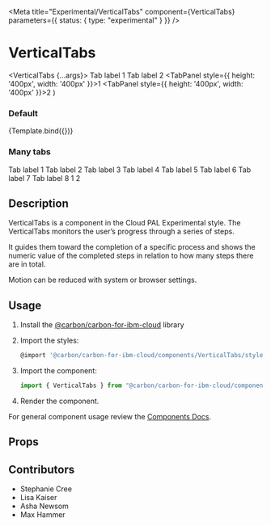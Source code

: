 
<Meta
  title="Experimental/VerticalTabs"
  component={VerticalTabs}
  parameters={{ status: { type: "experimental" } }}
/>

# VerticalTabs

  <VerticalTabs {...args}>
    <VerticalTabList contained aria-label="test">
      <VerticalTab secondaryLabel="Label" renderIcon={Add}>Tab label 1</VerticalTab>
      <VerticalTab secondaryLabel="Label" renderIcon={Add}>Tab label 2</VerticalTab>
    </VerticalTabList>
    <TabPanels className='test-panels'>
      <TabPanel style={{ height: '400px', width: '400px' }}>1</TabPanel>
      <TabPanel style={{ height: '400px', width: '400px' }}>2</TabPanel>
    </TabPanels>
  </VerticalTabs>
)

### Default

<Canvas>
  <Story
    name="Default"
  >
    {Template.bind({})}
  </Story>
</Canvas>

### Many tabs

<Canvas>
  <Story
    name="Many Tabs"
  >
    <VerticalTabs fullHeight>
    <VerticalTabList contained aria-label="test">
      <VerticalTab secondaryLabel="Label" renderIcon={Add}>Tab label 1</VerticalTab>
      <VerticalTab secondaryLabel="Label" renderIcon={Add}>Tab label 2</VerticalTab>
      <VerticalTab secondaryLabel="Label" renderIcon={Add}>Tab label 3</VerticalTab>
      <VerticalTab secondaryLabel="Label" renderIcon={Add}>Tab label 4</VerticalTab>
      <VerticalTab secondaryLabel="Label" renderIcon={Add}>Tab label 5</VerticalTab>
      <VerticalTab secondaryLabel="Label" renderIcon={Add}>Tab label 6</VerticalTab>
      <VerticalTab secondaryLabel="Label" renderIcon={Add}>Tab label 7</VerticalTab>
      <VerticalTab secondaryLabel="Label" renderIcon={Add}>Tab label 8</VerticalTab>
    </VerticalTabList>
    <TabPanels className='test-panels'>
      <TabPanel style={{ height: '400px', width: '400px' }}>1</TabPanel>
      <TabPanel style={{ height: '400px', width: '400px' }}>2</TabPanel>
    </TabPanels>
  </VerticalTabs>
  </Story>
</Canvas>

## Description

VerticalTabs is a component in the Cloud PAL Experimental style. The VerticalTabs monitors the user’s progress through a series of steps. 

It guides them toward the completion of a specific process and shows the numeric value of the completed steps in relation to how many steps there are in total.

Motion can be reduced with system or browser settings.

## Usage

1.  Install the [@carbon/carbon-for-ibm-cloud](https://pages.github.ibm.com/cdai-design/cloud-pal/cloudpal-guidance/cloudpal-v2/migration-guides/#installing-and-using-the-new-packages) library
2.  Import the styles:

    ```js
    @import '@carbon/carbon-for-ibm-cloud/components/VerticalTabs/styles';
    ```

3.  Import the component:

    ```js
    import { VerticalTabs } from "@carbon/carbon-for-ibm-cloud/components";
    ```

4.  Render the component.

For general component usage review the [Components Docs](https://pages.github.ibm.com/ibmcloud/pal/development-guidelines/components/overview).

## Props

<ArgsTable of={VerticalTabs} />

## Contributors

- Stephanie Cree
- Lisa Kaiser
- Asha Newsom
- Max Hammer
